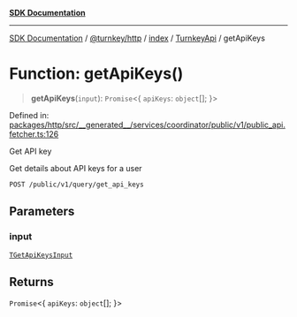 [**SDK Documentation**](../../../../../../README.mdx)

***

[SDK Documentation](../../../../../../packages.mdx) / [@turnkey/http](../../../../README.mdx) / [index](../../../README.mdx) / [TurnkeyApi](../README.mdx) / getApiKeys

# Function: getApiKeys()

> **getApiKeys**(`input`): `Promise`\<\{ `apiKeys`: `object`[]; \}\>

Defined in: [packages/http/src/\_\_generated\_\_/services/coordinator/public/v1/public\_api.fetcher.ts:126](https://github.com/tkhq/sdk/blob/078f5423e923fbd1d7fd39440402d7f01d09c3d0/packages/http/src/__generated__/services/coordinator/public/v1/public_api.fetcher.ts#L126)

Get API key

Get details about API keys for a user

`POST /public/v1/query/get_api_keys`

## Parameters

### input

[`TGetApiKeysInput`](../type-aliases/TGetApiKeysInput.mdx)

## Returns

`Promise`\<\{ `apiKeys`: `object`[]; \}\>
